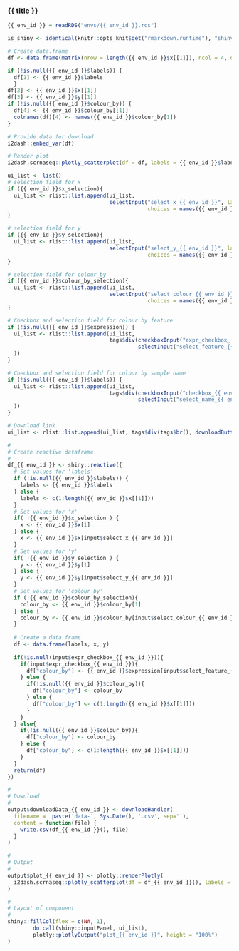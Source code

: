 
### {{ title }}

<!-- Component created on {{ date }} -->

```r
{{ env_id }} = readRDS("envs/{{ env_id }}.rds")

is_shiny <- identical(knitr::opts_knit$get("rmarkdown.runtime"), "shiny")
```

```r
# Create data.frame
df <- data.frame(matrix(nrow = length({{ env_id }}$x[[1]]), ncol = 4, dimnames = list(c(1:length({{ env_id }}$x[[1]])), c("labels", names({{ env_id }}$x[1]), names({{ env_id }}$y[1]), "colour_by"))))

if (!is.null({{ env_id }}$labels)) {
  df[1] <- {{ env_id }}$labels
  }
df[2] <- {{ env_id }}$x[[1]]
df[3] <- {{ env_id }}$y[[1]]
if (!is.null({{ env_id }}$colour_by)) {
  df[4] <- {{ env_id }}$colour_by[[1]]
  colnames(df)[4] <- names({{ env_id }}$colour_by[1])
}

# Provide data for download
i2dash::embed_var(df)

# Render plot
i2dash.scrnaseq::plotly_scatterplot(df = df, labels = {{ env_id }}$labels, colour_by = {{ env_id }}$colour_by)
```

```r
ui_list <- list()
# selection field for x
if ({{ env_id }}$x_selection){
  ui_list <- rlist::list.append(ui_list,
                                selectInput("select_x_{{ env_id }}", label = "Select data for x axis:",
                                            choices = names({{ env_id }}$x)))
}

# selection field for y
if ({{ env_id }}$y_selection){
  ui_list <- rlist::list.append(ui_list,
                                selectInput("select_y_{{ env_id }}", label = "Select data for y axis:",
                                            choices = names({{ env_id }}$y)))
}

# selection field for colour_by
if ({{ env_id }}$colour_by_selection){
  ui_list <- rlist::list.append(ui_list,
                                selectInput("select_colour_{{ env_id }}", label = "Select colouring:",
                                            choices = names({{ env_id }}$colour_by)))
}

# Checkbox and selection field for colour by feature
if (!is.null({{ env_id }}$expression)) {
  ui_list <- rlist::list.append(ui_list,
                                tags$div(checkboxInput("expr_checkbox_{{ env_id }}", label = "Colour by feature", value = FALSE),
                                         selectInput("select_feature_{{ env_id }}", label = NULL, choices = rownames({{ env_id }}$expression))
  ))
}

# Checkbox and selection field for colour by sample name
if (!is.null({{ env_id }}$labels)) {
  ui_list <- rlist::list.append(ui_list,
                                tags$div(checkboxInput("checkbox_{{ env_id }}", label = "Colour by sample name", value = FALSE),
                                         selectInput("select_name_{{ env_id }}", label = NULL, choices = {{ env_id }}$labels)
  ))
}

# Download link
ui_list <- rlist::list.append(ui_list, tags$div(tags$br(), downloadButton('downloadData_{{ env_id }}', 'Download data')))

#
# Create reactive dataframe
#
df_{{ env_id }} <- shiny::reactive({
  # Set values for 'labels'
  if (!is.null({{ env_id }}$labels)) {
    labels <- {{ env_id }}$labels
  } else {
    labels <- c(1:length({{ env_id }}$x[[1]]))
  }
  # Set values for 'x'
  if( !{{ env_id }}$x_selection ) {
    x <- {{ env_id }}$x[1]
  } else {
    x <- {{ env_id }}$x[input$select_x_{{ env_id }}]
  }
  # Set values for 'y'
  if( !{{ env_id }}$y_selection ) {
    y <- {{ env_id }}$y[1]
  } else {
    y <- {{ env_id }}$y[input$select_y_{{ env_id }}]
  }
  # Set values for 'colour_by'
  if (!{{ env_id }}$colour_by_selection){
    colour_by <- {{ env_id }}$colour_by[1]
  } else {
    colour_by <- {{ env_id }}$colour_by[input$select_colour_{{ env_id }}]
  }
  
  # Create a data.frame
  df <- data.frame(labels, x, y)
  
  if(!is.null(input$expr_checkbox_{{ env_id }})){
    if(input$expr_checkbox_{{ env_id }}){
      df["colour_by"] <- {{ env_id }}$expression[input$select_feature_{{ env_id }},]
    } else {
      if(!is.null({{ env_id }}$colour_by)){
        df["colour_by"] <- colour_by
      } else {
        df["colour_by"] <- c(1:length({{ env_id }}$x[[1]]))
      }
    }
  } else{
    if(!is.null({{ env_id }}$colour_by)){
      df["colour_by"] <- colour_by
    } else {
      df["colour_by"] <- c(1:length({{ env_id }}$x[[1]]))
    }
  }
  return(df)
})

#
# Download
#
output$downloadData_{{ env_id }} <- downloadHandler(
  filename =  paste('data-', Sys.Date(), '.csv', sep=''),
  content = function(file) {
    write.csv(df_{{ env_id }}(), file)
  }
)

#
# Output
#
output$plot_{{ env_id }} <- plotly::renderPlotly(
  i2dash.scrnaseq::plotly_scatterplot(df = df_{{ env_id }}(), labels = {{ env_id }}$labels, colour_by = {{ env_id }}$colour_by, checkbox = input$checkbox_{{ env_id }}, selected_label = input$select_name_{{ env_id }}, expression = {{ env_id }}$expression, expr_checkbox = input$expr_checkbox_{{ env_id }})
)

#
# Layout of component
#
shiny::fillCol(flex = c(NA, 1),
        do.call(shiny::inputPanel, ui_list),
        plotly::plotlyOutput("plot_{{ env_id }}", height = "100%")
)
```


